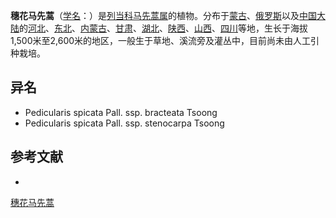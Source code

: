 {{Speciesbox
| name = 穗花马先蒿
| status = 
| status_system = 
| image =
| genus = Pedicularis
| species = spicata
| authority = Pall.
| subdivision_ranks =[[亚种|亚种]]
| subdivision =
* 穗花马先蒿 ''P. s.'' subsp. ''spicata''
* [[穗花马先蒿显苞|穗花马先蒿显苞]] ''P. s.'' subsp. ''bracteata''
* [[穗花马先蒿狭果|穗花马先蒿狭果]] ''P. s.'' subsp. ''stenocarpa''
}}

'''穗花马先蒿'''（[[学名|学名]]：{{lang|la|''Pedicularis spicata''}}）是[[列当科|列当科]][[马先蒿属|马先蒿属]]的植物。分布于[[蒙古|蒙古]]、[[俄罗斯|俄罗斯]]以及[[中国大陆|中国大陆]]的[[河北|河北]]、[[中国东北地区|东北]]、[[内蒙古|内蒙古]]、[[甘肃|甘肃]]、[[湖北|湖北]]、[[陕西|陕西]]、[[山西|山西]]、[[四川|四川]]等地，生长于海拔1,500米至2,600米的地区，一般生于草地、溪流旁及灌丛中，目前尚未由人工引种栽培。

== 异名 ==
* Pedicularis spicata Pall. ssp. bracteata Tsoong
* Pedicularis spicata Pall. ssp. stenocarpa Tsoong

== 参考文献 ==
<div class="references-small">
* {{cite web| url =http://www.bioinfo.cn/db05/KmzwSpecies.php?action=view&id=21476| title =穗花马先蒿（亚种）| work =《中国高等植物数据库全库》| publisher =中国科学院微生物研究所| author =昆明植物研究所| accessdate =2009-02-25| deadurl =yes| archiveurl =https://web.archive.org/web/20160305001501/http://www.bioinfo.cn/db05/KmzwSpecies.php?action=view&id=21476| archivedate =2016-03-05}}
</div>
{{Taxonbar|from=Q15231201}}

[[Category:马先蒿属|穗花马先蒿]]


{{植物小作品}}